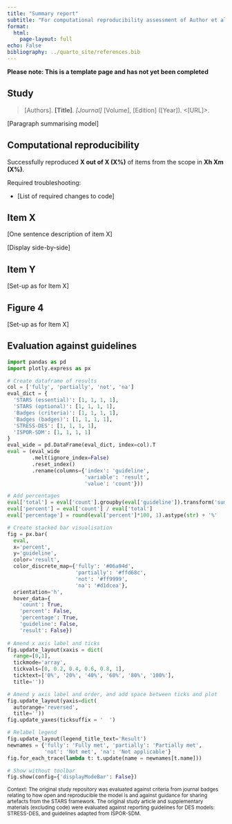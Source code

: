 ```yaml
---
title: "Summary report"
subtitle: "For computational reproducibility assessment of Author et al. Year"
format:
  html:
    page-layout: full
echo: False
bibliography: ../quarto_site/references.bib
---
```


<!-- TODO: Remove this warning once filled out report -->
**Please note: This is a template page and has not yet been completed**

<!-- TODO: Use this skeleton to create a summary report -->

## Study

> [Authors]. **[Title]**. *[Journal]* [Volume], [Edition] ([Year]). <[URL]>.

[Paragraph summarising model]

## Computational reproducibility

Successfully reproduced **X out of X (X%)** of items from the scope in **Xh Xm (X%)**.

Required troubleshooting:

* [List of required changes to code]

::: {.panel-tabset}

## Item X

[One sentence description of item X]

[Display side-by-side]
<!-- Example:
![Original](../original_study/article_fig2.png){width=49% .lightbox}
![Reproduction](../reproduction/output/patients_base_3_month.png){width=49% .lightbox} -->

## Item Y

[Set-up as for Item X]

## Figure 4

[Set-up as for Item X]

:::

## Evaluation against guidelines

```python
import pandas as pd
import plotly.express as px

# Create dataframe of results
col = ['fully', 'partially', 'not', 'na']
eval_dict = {
  'STARS (essential)': [1, 1, 1, 1],
  'STARS (optional)': [1, 1, 1, 1],
  'Badges (criteria)': [1, 1, 1, 1],
  'Badges (badges)': [1, 1, 1, 1],
  'STRESS-DES': [1, 1, 1, 1],
  'ISPOR-SDM': [1, 1, 1, 1]
}
eval_wide = pd.DataFrame(eval_dict, index=col).T
eval = (eval_wide
        .melt(ignore_index=False)
        .reset_index()
        .rename(columns={'index': 'guideline',
                         'variable': 'result',
                         'value': 'count'}))

# Add percentages
eval['total'] = eval['count'].groupby(eval['guideline']).transform('sum')
eval['percent'] = eval['count'] / eval['total']
eval['percentage'] = round(eval['percent']*100, 1).astype(str) + '%'

# Create stacked bar visualisation
fig = px.bar(
  eval,
  x='percent',
  y='guideline',
  color='result',
  color_discrete_map={'fully': '#06a94d',
                      'partially': '#ffd68c',
                      'not': '#ff9999',
                      'na': '#d1dcea'},
  orientation='h',
  hover_data={
    'count': True,
    'percent': False,
    'percentage': True,
    'guideline': False,
    'result': False})
  
# Amend x axis label and ticks
fig.update_layout(xaxis = dict(
  range=[0,1],
  tickmode='array',
  tickvals=[0, 0.2, 0.4, 0.6, 0.8, 1],
  ticktext=['0%', '20%', '40%', '60%', '80%', '100%'],
  title=''))

# Amend y axis label and order, and add space between ticks and plot
fig.update_layout(yaxis=dict(
  autorange='reversed',
  title=''))
fig.update_yaxes(ticksuffix = '  ')

# Relabel legend
fig.update_layout(legend_title_text='Result')
newnames = {'fully': 'Fully met', 'partially': 'Partially met',
            'not': 'Not met', 'na': 'Not applicable'}
fig.for_each_trace(lambda t: t.update(name = newnames[t.name]))

# Show without toolbar
fig.show(config={'displayModeBar': False})
```

<sup>Context: The original study repository was evaluated against criteria from journal badges relating to how open and reproducible the model is and against guidance for sharing artefacts from the STARS framework. The original study article and supplementary materials (excluding code) were evaluated against reporting guidelines for DES models: STRESS-DES, and guidelines adapted from ISPOR-SDM.</sup>
